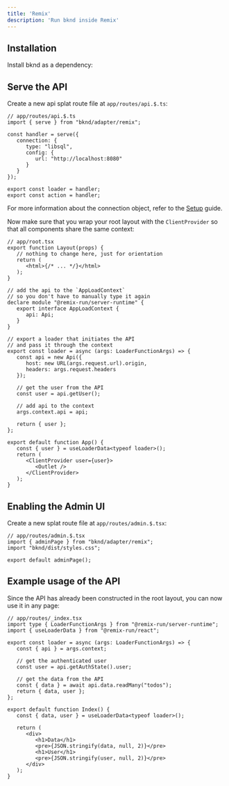 ```yaml
---
title: 'Remix'
description: 'Run bknd inside Remix'
---
```


## Installation
Install bknd as a dependency:
<InstallBknd />

## Serve the API
Create a new api splat route file at `app/routes/api.$.ts`:
``` tsx
// app/routes/api.$.ts
import { serve } from "bknd/adapter/remix";

const handler = serve({
   connection: {
      type: "libsql",
      config: {
         url: "http://localhost:8080"
      }
   }
});

export const loader = handler;
export const action = handler;
```
For more information about the connection object, refer to the [Setup](/setup) guide.

Now make sure that you wrap your root layout with the `ClientProvider` so that all components
share the same context:
```tsx
// app/root.tsx
export function Layout(props) {
   // nothing to change here, just for orientation
   return (
      <html>{/* ... */}</html>
   );
}

// add the api to the `AppLoadContext`
// so you don't have to manually type it again
declare module "@remix-run/server-runtime" {
   export interface AppLoadContext {
      api: Api;
   }
}

// export a loader that initiates the API
// and pass it through the context
export const loader = async (args: LoaderFunctionArgs) => {
   const api = new Api({
      host: new URL(args.request.url).origin,
      headers: args.request.headers
   });

   // get the user from the API
   const user = api.getUser();

   // add api to the context
   args.context.api = api;

   return { user };
};

export default function App() {
   const { user } = useLoaderData<typeof loader>();
   return (
      <ClientProvider user={user}>
         <Outlet />
      </ClientProvider>
   );
}
```

## Enabling the Admin UI
Create a new splat route file at `app/routes/admin.$.tsx`:
```tsx
// app/routes/admin.$.tsx
import { adminPage } from "bknd/adapter/remix";
import "bknd/dist/styles.css";

export default adminPage();
```

## Example usage of the API
Since the API has already been constructed in the root layout, you can now use it in any page:
```tsx
// app/routes/_index.tsx
import type { LoaderFunctionArgs } from "@remix-run/server-runtime";
import { useLoaderData } from "@remix-run/react";

export const loader = async (args: LoaderFunctionArgs) => {
   const { api } = args.context;

   // get the authenticated user
   const user = api.getAuthState().user;

   // get the data from the API
   const { data } = await api.data.readMany("todos");
   return { data, user };
};

export default function Index() {
   const { data, user } = useLoaderData<typeof loader>();

   return (
      <div>
         <h1>Data</h1>
         <pre>{JSON.stringify(data, null, 2)}</pre>
         <h1>User</h1>
         <pre>{JSON.stringify(user, null, 2)}</pre>
      </div>
   );
}
```